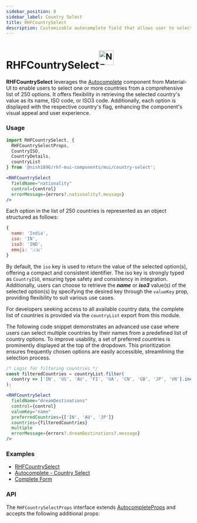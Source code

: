 ```yaml
---
sidebar_position: 8
sidebar_label: Country Select
title: RHFCountrySelect
description: Customizable autocomplete field that allows user to select one or more countries.
---
```



# RHFCountrySelect<sup><img src={NewImg} alt="NEW" height="40" /></sup>

**RHFCountrySelect** leverages the [Autocomplete](https://mui.com/material-ui/react-autocomplete/) 
component from Material-UI to enable users to select one or more countries
from a comprehensive list of 250 options. It offers flexibility in retrieving
the selected country's value as its name, ISO code, or ISO3 code. Additionally,
each option is displayed with the respective country's flag, enhancing the
component's visual appeal and user experience.

### Usage

```js
import RHFCountrySelect, {
  RHFCountrySelectProps,
  CountryISO,
  CountryDetails,
  countryList
} from '@nish1896/rhf-mui-components/mui/country-select';
```

```jsx
<RHFCountrySelect
  fieldName="nationality"
  control={control}
  errorMessage={errors?.nationality?.message}
/>
```

Each option in the list of 250 countries is represented as an object
structured as follows:

```js
{
  name: 'India',
  iso: 'IN',
  iso3: 'IND',
  emoji: '🇮🇳'
}
```

By default, the `iso` key is used to return the value of the selected
option(s), offering a compact and consistent identifier. The iso key is
strongly typed as `CountryISO`, ensuring type safety and consistency in
integration. Additionally, users can choose to retrieve the **_name_** or
**_iso3_** value(s) of the selected option(s) by specifying the desired key
through the `valueKey` prop, providing flexibility to suit various use cases.

For developers seeking access to all available country data,
the complete list of countries is provided via the `countryList` export
from this module.

The following code snippet demonstrates an advanced use case where users
can select multiple countries by their names from a predefined list of
country options. To improve usability, a set of preferred countries is
prominently displayed at the top of the dropdown. This prioritization
ensures frequently chosen options are easily accessible, streamlining
the selection process.

```js
/* Logic for filtering countries */
const filteredCountries = countryList.filter(
  country => ['IN', 'US', 'AU', 'FI', 'UA', 'CN', 'GB', 'JP', 'VN'].includes(country.iso)
);
```

```jsx
<RHFCountrySelect
  fieldName="dreamDestinations"
  control={control}
  valueKey="name"
  preferredCountries={['IN', 'AU', 'JP']}
  countries={filteredCountries}
  multiple
  errorMessage={errors?.dreamDestinations?.message}
/>
```

### Examples
- [RHFCountrySelect](https://rhf-mui-components-examples.netlify.app/country-select)
- [Autocomplete - Country Select](https://mui.com/material-ui/react-autocomplete/#country-select)
- [Complete Form](https://rhf-mui-components-examples.netlify.app/complete-form)

### API
The `RHFCountrySelectProps` interface extends [AutocompleteProps](https://mui.com/material-ui/api/autocomplete/) 
and accepts the following additional props:

<RHFCountrySelectPropsTable />
